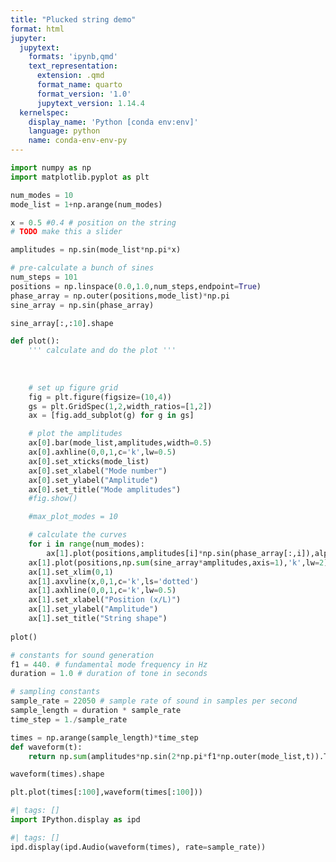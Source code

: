 ```yaml
---
title: "Plucked string demo"
format: html
jupyter:
  jupytext:
    formats: 'ipynb,qmd'
    text_representation:
      extension: .qmd
      format_name: quarto
      format_version: '1.0'
      jupytext_version: 1.14.4
  kernelspec:
    display_name: 'Python [conda env:env]'
    language: python
    name: conda-env-env-py
---
```


```python
import numpy as np
import matplotlib.pyplot as plt

num_modes = 10
mode_list = 1+np.arange(num_modes)

x = 0.5 #0.4 # position on the string
# TODO make this a slider

amplitudes = np.sin(mode_list*np.pi*x)

# pre-calculate a bunch of sines
num_steps = 101
positions = np.linspace(0.0,1.0,num_steps,endpoint=True)
phase_array = np.outer(positions,mode_list)*np.pi
sine_array = np.sin(phase_array)

sine_array[:,:10].shape

def plot():
    ''' calculate and do the plot '''
    
    
    
    # set up figure grid
    fig = plt.figure(figsize=(10,4))
    gs = plt.GridSpec(1,2,width_ratios=[1,2])
    ax = [fig.add_subplot(g) for g in gs]

    # plot the amplitudes
    ax[0].bar(mode_list,amplitudes,width=0.5)
    ax[0].axhline(0,0,1,c='k',lw=0.5)
    ax[0].set_xticks(mode_list)
    ax[0].set_xlabel("Mode number")
    ax[0].set_ylabel("Amplitude")
    ax[0].set_title("Mode amplitudes")
    #fig.show()

    #max_plot_modes = 10

    # calculate the curves
    for i in range(num_modes):
        ax[1].plot(positions,amplitudes[i]*np.sin(phase_array[:,i]),alpha=0.7*np.abs(amplitudes[i])**2,color='r',lw=1)
    ax[1].plot(positions,np.sum(sine_array*amplitudes,axis=1),'k',lw=2)
    ax[1].set_xlim(0,1)
    ax[1].axvline(x,0,1,c='k',ls='dotted')
    ax[1].axhline(0,0,1,c='k',lw=0.5)
    ax[1].set_xlabel("Position (x/L)")
    ax[1].set_ylabel("Amplitude")
    ax[1].set_title("String shape")
    
plot()

# constants for sound generation
f1 = 440. # fundamental mode frequency in Hz
duration = 1.0 # duration of tone in seconds

# sampling constants
sample_rate = 22050 # sample rate of sound in samples per second
sample_length = duration * sample_rate
time_step = 1./sample_rate

times = np.arange(sample_length)*time_step
def waveform(t):
    return np.sum(amplitudes*np.sin(2*np.pi*f1*np.outer(mode_list,t)).T,axis=1)

waveform(times).shape

plt.plot(times[:100],waveform(times[:100]))

#| tags: []
import IPython.display as ipd

#| tags: []
ipd.display(ipd.Audio(waveform(times), rate=sample_rate))
```

